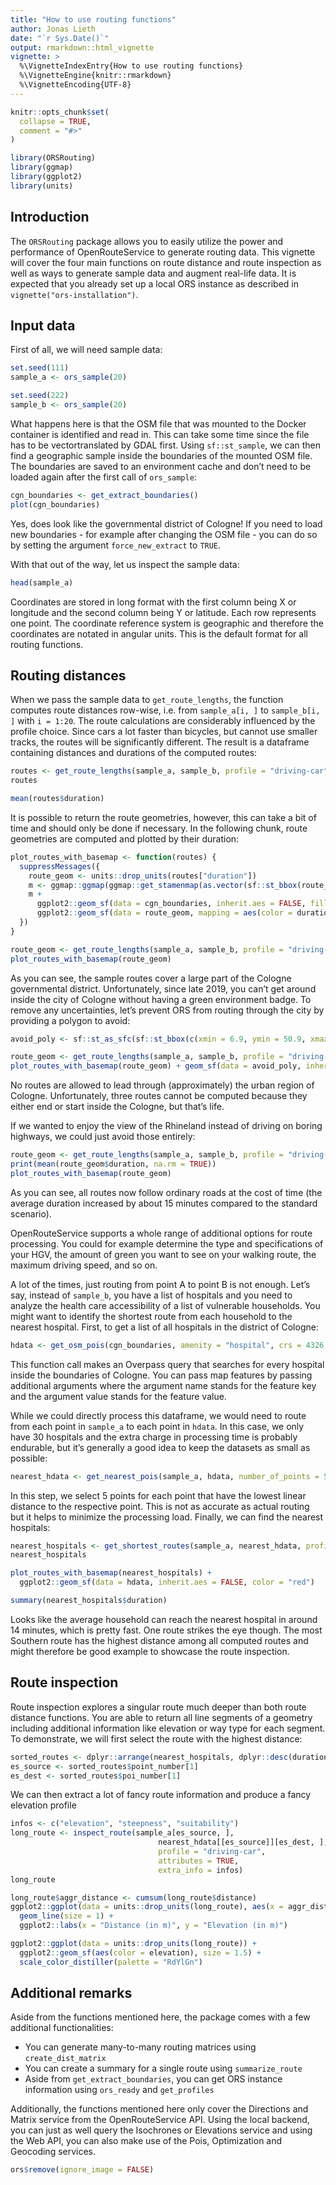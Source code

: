 ```yaml
---
title: "How to use routing functions"
author: Jonas Lieth
date: "`r Sys.Date()`"
output: rmarkdown::html_vignette
vignette: >
  %\VignetteIndexEntry{How to use routing functions}
  %\VignetteEngine{knitr::rmarkdown}
  %\VignetteEncoding{UTF-8}
---
```


```r
knitr::opts_chunk$set(
  collapse = TRUE,
  comment = "#>"
)
```

```r
library(ORSRouting)
library(ggmap)
library(ggplot2)
library(units)
```

## Introduction

The `ORSRouting` package allows you to easily utilize the power and performance of OpenRouteService to generate routing data. This vignette will cover the four main functions on route distance and route inspection as well as ways to generate sample data and augment real-life data. It is expected that you already set up a local ORS instance as described in `vignette("ors-installation")`.

## Input data

First of all, we will need sample data:

```r
set.seed(111)
sample_a <- ors_sample(20)

set.seed(222)
sample_b <- ors_sample(20)
```

What happens here is that the OSM file that was mounted to the Docker container is identified and read in. This can take some time since the file has to be vectortranslated by GDAL first. Using `sf::st_sample`, we can then find a geographic sample inside the boundaries of the mounted OSM file. The boundaries are saved to an environment cache and don't need to be loaded again after the first call of `ors_sample`:

```r
cgn_boundaries <- get_extract_boundaries()
plot(cgn_boundaries)
```

Yes, does look like the governmental district of Cologne! If you need to load new boundaries - for example after changing the OSM file - you can do so by setting the argument `force_new_extract` to `TRUE`.

With that out of the way, let us inspect the sample data:

```r
head(sample_a)
```

Coordinates are stored in long format with the first column being X or longitude and the second column being Y or latitude. Each row represents one point. The coordinate reference system is geographic and therefore the coordinates are notated in angular units. This is the default format for all routing functions.

## Routing distances

When we pass the sample data to `get_route_lengths`, the function computes route distances row-wise, i.e. from `sample_a[i, ]` to `sample_b[i, ]` with `i = 1:20`. The route calculations are considerably influenced by the profile choice. Since cars a lot faster than bicycles, but cannot use smaller tracks, the routes will be significantly different. The result is a dataframe containing distances and durations of the computed routes:

```r
routes <- get_route_lengths(sample_a, sample_b, profile = "driving-car")
routes
```

```r
mean(routes$duration)
```

It is possible to return the route geometries, however, this can take a bit of time and should only be done if necessary. In the following chunk, route geometries are computed and plotted by their duration:

```r
plot_routes_with_basemap <- function(routes) {
  suppressMessages({
    route_geom <- units::drop_units(routes["duration"])
    m <- ggmap::ggmap(ggmap::get_stamenmap(as.vector(sf::st_bbox(route_geom)), maptype = "toner-labels"), maprange = TRUE)
    m +
      ggplot2::geom_sf(data = cgn_boundaries, inherit.aes = FALSE, fill = NA, size = 1, color = "black") +
      ggplot2::geom_sf(data = route_geom, mapping = aes(color = duration), inherit.aes = FALSE, size = 1.2)
  })
}

route_geom <- get_route_lengths(sample_a, sample_b, profile = "driving-car", geometry = TRUE)
plot_routes_with_basemap(route_geom)
```
As you can see, the sample routes cover a large part of the Cologne governmental district. Unfortunately, since late 2019, you can't get around inside the city of Cologne without having a green environment badge. To remove any uncertainties, let's prevent ORS from routing through the city by providing a polygon to avoid:

```r
avoid_poly <- sf::st_as_sfc(sf::st_bbox(c(xmin = 6.9, ymin = 50.9, xmax = 7.05, ymax = 51), crs = 4326))

route_geom <- get_route_lengths(sample_a, sample_b, profile = "driving-car", geometry = TRUE, avoid_polygons = avoid_poly)
plot_routes_with_basemap(route_geom) + geom_sf(data = avoid_poly, inherit.aes = FALSE, fill = NA, color = "red", size = 1)
```
No routes are allowed to lead through (approximately) the urban region of Cologne. Unfortunately, three routes cannot be computed because they either end or start inside the Cologne, but that's life.

If we wanted to enjoy the view of the Rhineland instead of driving on boring highways, we could just avoid those entirely:

```r
route_geom <- get_route_lengths(sample_a, sample_b, profile = "driving-car", geometry = TRUE, avoid_features = "highways")
print(mean(route_geom$duration, na.rm = TRUE))
plot_routes_with_basemap(route_geom)
```

As you can see, all routes now follow ordinary roads at the cost of time (the average duration increased by about 15 minutes compared to the standard scenario).

OpenRouteService supports a whole range of additional options for route processing. You could for example determine the type and specifications of your HGV, the amount of green you want to see on your walking route,  the maximum driving speed, and so on.

A lot of the times, just routing from point A to point B is not enough. Let's say, instead of `sample_b`, you have a list of hospitals and you need to analyze the health care accessibility of a list of vulnerable households. You might want to identify the shortest route from each household to the nearest hospital.
First, to get a list of all hospitals in the district of Cologne:

```r
hdata <- get_osm_pois(cgn_boundaries, amenity = "hospital", crs = 4326, as_sf = TRUE, timeout = 100)
```

This function call makes an Overpass query that searches for every hospital inside the boundaries of Cologne. You can pass map features by passing additional arguments where the argument name stands for the feature key and the argument value stands for the feature value.

While we could directly process this dataframe, we would need to route from each point in `sample_a` to each point in `hdata`. In this case, we only have 30 hospitals and the extra charge in processing time is probably endurable, but it's generally a good idea to keep the datasets as small as possible:

```r
nearest_hdata <- get_nearest_pois(sample_a, hdata, number_of_points = 5, crs = 4326)
```

In this step, we select 5 points for each point that have the lowest linear distance to the respective point. This is not as accurate as actual routing but it helps to minimize the processing load.
Finally, we can find the nearest hospitals:

```r
nearest_hospitals <- get_shortest_routes(sample_a, nearest_hdata, profile = "driving-car", geometry = TRUE, proximity_type = "duration")
nearest_hospitals
```
```r
plot_routes_with_basemap(nearest_hospitals) +
  ggplot2::geom_sf(data = hdata, inherit.aes = FALSE, color = "red")
```
```r
summary(nearest_hospitals$duration)
```

Looks like the average household can reach the nearest hospital in around 14 minutes, which is pretty fast. One route strikes the eye though. The most Southern route has the highest distance among all computed routes and might therefore be good example to showcase the route inspection.

## Route inspection

Route inspection explores a singular route much deeper than both route distance functions. You are able to return all line segments of a geometry including additional information like elevation or way type for each segment.
To demonstrate, we will first select the route with the highest distance:

```r
sorted_routes <- dplyr::arrange(nearest_hospitals, dplyr::desc(duration))
es_source <- sorted_routes$point_number[1]
es_dest <- sorted_routes$poi_number[1]
```

We can then extract a lot of fancy route information and produce a fancy elevation profile

```r
infos <- c("elevation", "steepness", "suitability")
long_route <- inspect_route(sample_a[es_source, ],
                                 nearest_hdata[[es_source]][es_dest, ],
                                 profile = "driving-car",
                                 attributes = TRUE,
                                 extra_info = infos)
long_route
```
```r
long_route$aggr_distance <- cumsum(long_route$distance)
ggplot2::ggplot(data = units::drop_units(long_route), aes(x = aggr_distance, y = elevation)) +
  geom_line(size = 1) +
  ggplot2::labs(x = "Distance (in m)", y = "Elevation (in m)")
```

```r
ggplot2::ggplot(data = units::drop_units(long_route)) +
  ggplot2::geom_sf(aes(color = elevation), size = 1.5) +
  scale_color_distiller(palette = "RdYlGn")
```

## Additional remarks

Aside from the functions mentioned here, the package comes with a few additional functionalities:

- You can generate many-to-many routing matrices using `create_dist_matrix`
- You can create a summary for a single route using `summarize_route`
- Aside from `get_extract_boundaries`, you can get ORS instance information using `ors_ready` and `get_profiles`

Additionally, the functions mentioned here only cover the Directions and Matrix service from the OpenRouteService API. Using the local backend, you can just as well query the Isochrones or Elevations service and using the Web API, you can also make use of the Pois, Optimization and Geocoding services.


```r
ors$remove(ignore_image = FALSE)
```



